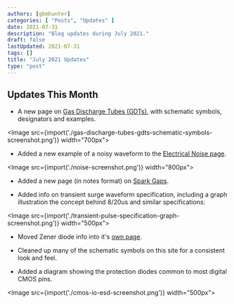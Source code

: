 ```yaml
---
authors: [gbmhunter]
categories: [ "Posts", "Updates" ]
date: 2021-07-31
description: "Blog updates during July 2021."
draft: false
lastUpdated: 2021-07-31
tags: []
title: "July 2021 Updates"
type: "post"
---
```



## Updates This Month

* A new page on [Gas Discharge Tubes (GDTs)](/electronics/components/gas-discharge-tubes-gdts/), with schematic symbols, designators and examples.

<Image src={import('./gas-discharge-tubes-gdts-schematic-symbols-screenshot.png')} width="700px"></Image>

* Added a new example of a noisy waveform to the [Electrical Noise page](/electronics/circuit-design/electrical-noise/).

<Image src={import('./noise-screenshot.png')} width="800px"></Image>

* Added a new page (in notes format) on [Spark Gaps](/electronics/components/spark-gaps/).

* Added info on transient surge waveform specification, including a graph illustration the concept behind 8/20us and similar specifications:

<Image src={import('./transient-pulse-specification-graph-screenshot.png')} width="500px"></Image>

* Moved Zener diode info into it's [own page](/electronics/components/diodes/zener-diodes/).

* Cleaned up many of the schematic symbols on this site for a consistent look and feel.

* Added a diagram showing the protection diodes common to most digital CMOS pins.

<Image src={import('./cmos-io-esd-screenshot.png')} width="500px"></Image>
